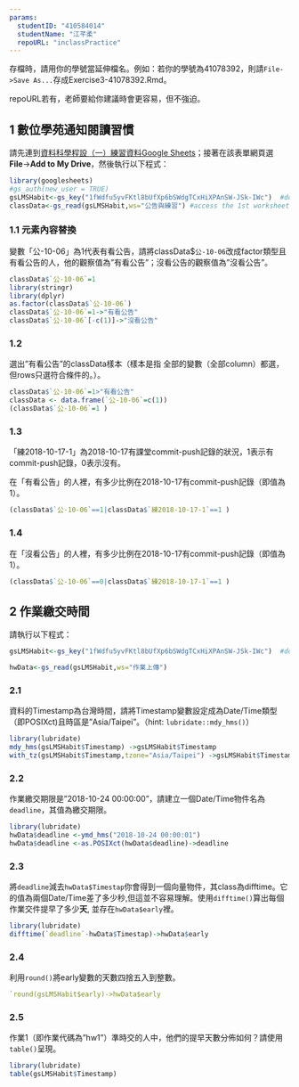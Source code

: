 ```yaml
---
params:
  studentID: "410584014"
  studentName: "江芊柔"
  repoURL: "inclassPractice"
---
```

存檔時，請用你的學號當延伸檔名。例如：若你的學號為41078392，則請`File->Save As...`存成Exercise3-41078392.Rmd。

repoURL若有，老師要給你建議時會更容易，但不強迫。

## 1 數位學苑通知閱讀習慣

請先連到[資料科學程設（一）練習資料Google Sheets](https://docs.google.com/spreadsheets/d/1fWdfu5yvFKtl8bUfXp6bSWdgTCxHiXPAnSW-JSk-IWc/edit#gid=2059291896)；接著在該表單網頁選**File**->**Add to My Drive**，然後執行以下程式：

```r
library(googlesheets)
#gs_auth(new_user = TRUE)
gsLMSHabit<-gs_key("1fWdfu5yvFKtl8bUfXp6bSWdgTCxHiXPAnSW-JSk-IWc")  #download sheet information as an object
classData<-gs_read(gsLMSHabit,ws="公告與練習") #access the 1st worksheet
```

### 1.1 元素內容替換

變數「公-10-06」為1代表有看公告，請將classData$`公-10-06`改成factor類型且有看公告的人，他的觀察值為"有看公告"；沒看公告的觀察值為"沒看公告"。

```r
classData$`公-10-06`=1
library(stringr)
library(dplyr)
as.factor(classData$`公-10-06`)
classData$`公-10-06`=1->"有看公告"
classData$`公-10-06`[-c(1)]->"沒看公告"
```

### 1.2 

選出"有看公告"的classData樣本（樣本是指 全部的變數（全部column）都選，但rows只選符合條件的。）。

```r
classData$`公-10-06`=1>"有看公告"
classData <- data.frame(`公-10-06`=c(1))
(classData$`公-10-06`=1 )
```

### 1.3

「練2018-10-17-1」為2018-10-17有課堂commit-push記錄的狀況，1表示有commit-push記錄，0表示沒有。

在「有看公告」的人裡，有多少比例在2018-10-17有commit-push記錄（即值為1）。

```r
(classData$`公-10-06`==1|classData$`練2018-10-17-1`==1 )
```

### 1.4

在「沒看公告」的人裡，有多少比例在2018-10-17有commit-push記錄（即值為1）。

```r
(classData$`公-10-06`==0|classData$`練2018-10-17-1`==1 )
```


## 2 作業繳交時間


請執行以下程式： 

```r

gsLMSHabit<-gs_key("1fWdfu5yvFKtl8bUfXp6bSWdgTCxHiXPAnSW-JSk-IWc")  #download sheet information as an object

hwData<-gs_read(gsLMSHabit,ws="作業上傳") 

```


### 2.1

資料的Timestamp為台灣時間，請將Timestamp變數設定成為Date/Time類型（即POSIXct)且時區是"Asia/Taipei"。（hint: `lubridate::mdy_hms()`）

```r
library(lubridate)
mdy_hms(gsLMSHabit$Timestamp) ->gsLMSHabit$Timestamp
with_tz(gsLMSHabit$Timestamp,tzone="Asia/Taipei") ->gsLMSHabit$Timestamp
```



### 2.2

作業繳交期限是"2018-10-24 00:00:00"，請建立一個Date/Time物件名為`deadline`，其值為繳交期限。



```r
library(lubridate)
hwData$deadline <-ymd_hms("2018-10-24 00:00:01")
hwData$deadline <-as.POSIXct(hwData$deadline)->deadline
```



### 2.3

將`deadline`減去`hwData$Timestap`你會得到一個向量物件，其class為difftime。它的值為兩個Date/Time差了多少秒,但這並不容易理解。使用`difftime()`算出每個作業交件提早了多少**天**, 並存在`hwData$early`裡。



```r
library(lubridate)
difftime(`deadline`-hwData$Timestap)->hwData$early
```



### 2.4

利用`round()`將early變數的天數四捨五入到整數。



```r
`round(gsLMSHabit$early)->hwData$early
```



### 2.5

作業1（即作業代碼為"hw1"）準時交的人中，他們的提早天數分佈如何？請使用`table()`呈現。

```r
library(lubridate)
table(gsLMSHabit$Timestamp)
```

